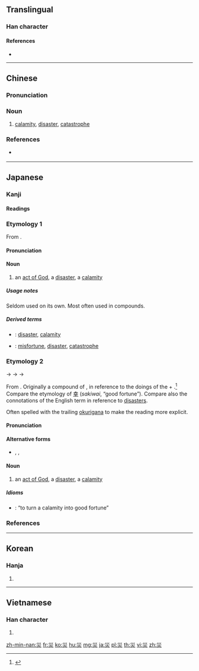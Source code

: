 {{also|灾|烖}}
==Translingual==

===Han character===
{{Han char|rn=86|rad=火|as=03|sn=7|four=22809|canj=VVF|ids=⿱巛火}}

====References====
* {{Han ref|kx=0666.180|dkj=18879|dj=1075.230|hdz=32190.060|uh=707D|ud=28797|bh=A861|bd=43105}}

----

==Chinese==
{{zh-forms|s=灾}}

===Pronunciation===
{{zh-pron
|m=zāi
|c=zoi1
|mn=chai
|mc=y
|oc=y
|ma=Zh-zai.ogg
|cat=n
}}

===Noun===
{{zh-noun}}

# [[calamity]], [[disaster]], [[catastrophe]]

===References===
* {{qualifier|Min Nan}} {{thcwd|3342}}

----

==Japanese==

===Kanji===
{{ja-kanji|grade=5|rs=火03}}

====Readings====
{{ja-readings
|goon=[[さい]] (sai)
|kanon=[[さい]] (sai)
|kun=[[わざわい]] (wazawai), [[わざわい|わざわ.い]] ([[災い]], wazawa.i)
}}

===Etymology 1===
{{ja-kanjitab|yomi=o|さい}}
From {{etyl|ltc|ja|sort=さい}} {{m|zh|災|tr=tsoj||calamity}}.

====Pronunciation====
{{ja-pron|yomi=goon|さい}}

====Noun====
{{ja-noun|さい}}

# an [[act of God]], a [[disaster]], a [[calamity]]

=====Usage notes=====
Seldom used on its own. Most often used in compounds.

=====Derived terms=====
{{der-top}}
* {{ja-r|災害|さいがい}}: [[disaster]], [[calamity]] {{qualifier|emphasis on the damage therefrom}}
* {{ja-r|災難|さいなん}}: [[misfortune]], [[disaster]], [[catastrophe]]
{{der-bottom}}

===Etymology 2===
{{ja-kanjitab|yomi=k|わざわい}}
{{IPAchar|/wazapapi/}} → {{IPAchar|/wazaɸaɸi/}} → {{IPAchar|/wazawahi/}} → {{IPAchar|/wazawai/}}

From {{etyl|ojp|ja|sort=わざわい}}. Originally a compound of {{m|ja|業|tr=waza||deed, doings}}, in reference to the doings of the {{m|ja|神|tr=kami||gods, spirits}} + {{m|ja|這う|這い|tr=hai|lit=crawling|spreading widely}}.<ref name="KDJ">{{R:Kokugo Dai Jiten}}</ref> Compare the etymology of [[幸#sakiwai|幸]] (''sakiwai'', “good fortune”). Compare also the connotations of the English term {{m|en|act of God}} in reference to [[disaster]]s.

Often spelled {{m|ja|災い}} with the trailing [[okurigana]] {{m|ja|い}} to make the reading more explicit.

====Pronunciation====
{{ja-pron|yomi=k|わざわい|acc=0|acc_ref=DJR}}

====Alternative forms====
* {{ja-l|災い}}, {{ja-l|禍}}, {{ja-l|殃}}

====Noun====
{{ja-noun|わざわい|hhira=わざはひ}}

# an [[act of God]], a [[disaster]], a [[calamity]]

=====Idioms=====
{{der-top|Idioms}}
* {{ja-r|災を転じて福と為す|わざわい を てんじて ふく と なす}}: “to turn a calamity into good fortune”
{{der-bottom}}

===References===
<references/>

----

==Korean==

===Hanja===
{{ko-hanja|hangeul=재|eumhun=|rv=jae|mr=chae|y=cay}}

# {{defn|lang=ko|sort=火03}}

----

==Vietnamese==

===Han character===
{{vi-hantu|[[tai]]|rs=火03}}

# {{defn|lang=vi|sort=火03}}

[[zh-min-nan:災]]
[[fr:災]]
[[ko:災]]
[[hu:災]]
[[mg:災]]
[[ja:災]]
[[pl:災]]
[[th:災]]
[[vi:災]]
[[zh:災]]